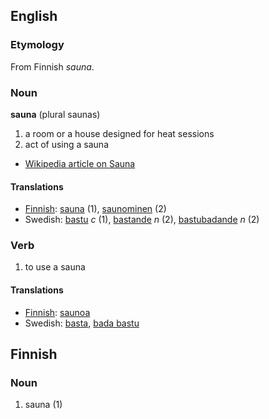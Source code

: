 ==English==

===Etymology===

From Finnish ''sauna''.

===Noun===
'''sauna''' (plural saunas)

# a room or a house designed for heat sessions
# act of using a sauna
*[[w:Sauna|Wikipedia article on Sauna]]

====Translations====
*[[Finnish]]: [[sauna]] (1), [[saunominen]] (2)
*Swedish: [[bastu]] ''c'' (1), [[bastande]] ''n'' (2), [[bastubadande]] ''n'' (2)

===Verb===

# to use a sauna

====Translations====
*[[Finnish]]: [[saunoa]]
*Swedish: [[basta]], [[bada bastu]]

==Finnish==

===Noun===

# sauna (1)